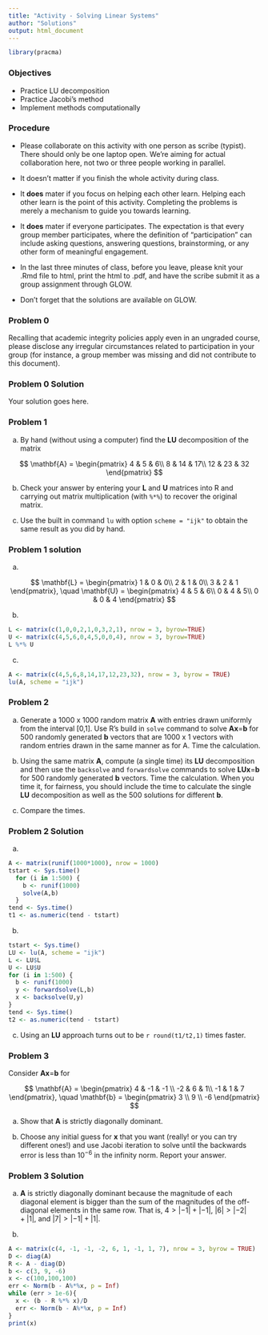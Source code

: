 ```yaml
---
title: "Activity - Solving Linear Systems"
author: "Solutions"
output: html_document
---
```


\renewcommand{\vec}[1]{\mathbf{#1}}
\renewcommand{\mat}[1]{\mathbf{#1}}

```r
library(pracma)
```

### Objectives

* Practice LU decomposition
* Practice Jacobi's method
* Implement methods computationally

### Procedure

* Please collaborate on this activity with one person as scribe (typist). There should only be one laptop open. We're aiming for actual collaboration here, not two or three people working in parallel.

* It doesn't matter if you finish the whole activity during class.

* It **does** mater if you focus on helping each other learn. Helping each other learn is the point of this activity. Completing the problems is merely a mechanism to guide you towards learning.

* It **does** mater if everyone participates. The expectation is that every group member participates, where the definition of "participation" can include asking questions, answering questions, brainstorming, or any other form of meaningful engagement.

* In the last three minutes of class, before you leave, please knit your .Rmd file to html, print the html to .pdf, and have the scribe submit it as a group assignment through GLOW.

* Don't forget that the solutions are available on GLOW.

### Problem 0

Recalling that academic integrity policies apply even in an ungraded course, please disclose any irregular circumstances related to participation in your group (for instance, a group member was missing and did not contribute to this document).

### Problem 0 Solution

Your solution goes here.

### Problem 1

a. By hand (without using a computer) find the **LU** decomposition of the matrix

$$
\mat{A} = \begin{pmatrix}
4 & 5 & 6\\
8 & 14 & 17\\
12 & 23 & 32
\end{pmatrix}
$$

b. Check your answer by entering your **L** and **U** matrices into R and carrying out matrix multiplication (with `%*%`) to recover the original matrix.

c. Use the built in command `lu` with option `scheme = "ijk"` to obtain the same result as you did by hand.


### Problem 1 solution

a.

$$
\mat{L} = \begin{pmatrix}
1 & 0 & 0\\
2 & 1 & 0\\
3 & 2 & 1
\end{pmatrix}, \quad
\mat{U} = \begin{pmatrix}
4 & 5 & 6\\
0 & 4 & 5\\
0 & 0 & 4
\end{pmatrix}
$$

b.
```r
L <- matrix(c(1,0,0,2,1,0,3,2,1), nrow = 3, byrow=TRUE)
U <- matrix(c(4,5,6,0,4,5,0,0,4), nrow = 3, byrow=TRUE)
L %*% U
```

c.
```r
A <- matrix(c(4,5,6,8,14,17,12,23,32), nrow = 3, byrow = TRUE)
lu(A, scheme = "ijk")
```

### Problem 2

a. Generate a 1000 x 1000 random matrix **A** with entries drawn uniformly from the interval [0,1]. Use R's build in `solve` command to solve **Ax**=**b** for 500 randomly generated **b** vectors that are 1000 x 1 vectors with random entries drawn in the same manner as for A. Time the calculation.

b. Using the same matrix **A**, compute (a single time) its **LU** decomposition and then use the `backsolve` and `forwardsolve` commands to solve **LUx**=**b** for 500 randomly generated **b** vectors. Time the calculation. When you time it, for fairness, you should include the time to calculate the single **LU** decomposition as well as the 500 solutions for different **b**.

c. Compare the times.

### Problem 2 Solution

a.
```r
A <- matrix(runif(1000*1000), nrow = 1000)
tstart <- Sys.time()
  for (i in 1:500) {
    b <- runif(1000)
    solve(A,b)
  }
tend <- Sys.time()
t1 <- as.numeric(tend - tstart)
```

b.
```r
tstart <- Sys.time()
LU <- lu(A, scheme = "ijk")
L <- LU$L
U <- LU$U
for (i in 1:500) {
  b <- runif(1000)
  y <- forwardsolve(L,b)
  x <- backsolve(U,y)
}
tend <- Sys.time()
t2 <- as.numeric(tend - tstart)
```

c. Using an **LU** approach turns out to be `r round(t1/t2,1)` times faster.

### Problem 3

Consider **Ax**=**b** for 

$$
\mat{A} = \begin{pmatrix}
4 & -1 & -1 \\
-2 & 6 & 1\\
-1 & 1 & 7
\end{pmatrix}, \quad
\vec{b} = \begin{pmatrix}
3 \\ 9 \\ -6
\end{pmatrix}
$$

a. Show that **A** is strictly diagonally dominant.

b. Choose any initial guess for **x** that you want (really! or you can try different ones!) and use Jacobi iteration to solve until the backwards error is less than $10^{-6}$ in the infinity norm. Report your answer.

### Problem 3 Solution

a. **A** is strictly diagonally dominant because the magnitude of each diagonal element is bigger than the sum of the magnitudes of the off-diagonal elements in the same row. That is, $4 > |-1| + |-1|$, $|6| > |-2| + |1|$, and $|7| > |-1| + |1|$.

b.

```r
A <- matrix(c(4, -1, -1, -2, 6, 1, -1, 1, 7), nrow = 3, byrow = TRUE)
D <- diag(A)
R <- A - diag(D)
b <- c(3, 9, -6)
x <- c(100,100,100)
err <- Norm(b - A%*%x, p = Inf)
while (err > 1e-6){
  x <- (b - R %*% x)/D
  err <- Norm(b - A%*%x, p = Inf)
}
print(x)
```